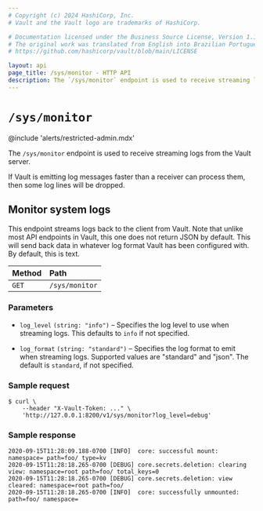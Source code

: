 ```yaml
---
# Copyright (c) 2024 HashiCorp, Inc.
# Vault and the Vault logo are trademarks of HashiCorp.

# Documentation licensed under the Business Source License, Version 1.1.
# The original work was translated from English into Brazilian Portuguese.
# https://github.com/hashicorp/vault/blob/main/LICENSE

layout: api
page_title: /sys/monitor - HTTP API
description: The `/sys/monitor` endpoint is used to receive streaming logs from the Vault server.
---
```


# `/sys/monitor`

@include 'alerts/restricted-admin.mdx'

The `/sys/monitor` endpoint is used to receive streaming logs from the Vault server.

If Vault is emitting log messages faster than a receiver can process them, then
some log lines will be dropped.

## Monitor system logs

This endpoint streams logs back to the client from Vault. Note that unlike most API endpoints in Vault, this one
does not return JSON by default. This will send back data in whatever log format Vault has been configured with. By
default, this is text.

| Method | Path           |
| :----- | :------------- |
| `GET`  | `/sys/monitor` |

### Parameters

- `log_level` `(string: "info")` – Specifies the log level to use when streaming logs. This defaults to `info`
  if not specified.

- `log_format` `(string: "standard")` – Specifies the log format to emit when streaming logs. Supported values are "standard" and "json". The default is `standard`,
if not specified.

### Sample request

```shell-session
$ curl \
    --header "X-Vault-Token: ..." \
    'http://127.0.0.1:8200/v1/sys/monitor?log_level=debug'
```

### Sample response

```
2020-09-15T11:28:09.188-0700 [INFO]  core: successful mount: namespace= path=foo/ type=kv
2020-09-15T11:28:18.265-0700 [DEBUG] core.secrets.deletion: clearing view: namespace=root path=foo/ total_keys=0
2020-09-15T11:28:18.265-0700 [DEBUG] core.secrets.deletion: view cleared: namespace=root path=foo/
2020-09-15T11:28:18.265-0700 [INFO]  core: successfully unmounted: path=foo/ namespace=
```
